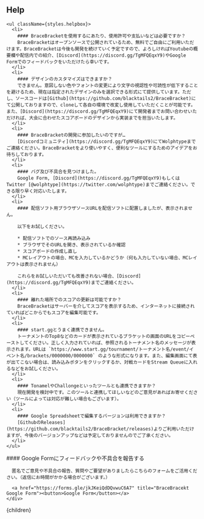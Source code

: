 
## Help

<div className='columns is-variable is-6 is-multiline'>
  <div className='column is-8-widescreen is-8-desktop is-12-tablet'>

    <ul className={styles.helpbox}>
      <li>
        #### BraceBracketを使用するにあたり、使用許可や支払いなどは必要ですか？
        BraceBracketはオープンソースで公開されているため、無料でご自由にご利用いただけます。BraceBracketは今後も開発を続けていく予定ですので、よろしければYoutubeの概要欄や配信内での紹介、[Discord](https://discord.gg/TgMFQEqxY9)やGoogle Formでのフィードバックをいただけたら幸いです。
      </li>
      <li>
        #### デザインのカスタマイズはできますか？
        できません。意図しない色やフォントの変更により文字の視認性や可読性が低下することを避けるため、現在は指定されたデザインのみを選択できる形式にて提供しています。ただし、ソースコードは[Github](https://github.com/blacktails2/BraceBracket)にて公開しておりますので、cloneして各自の環境で改変し使用していただくことが可能です。また、[Discord](https://discord.gg/TgMFQEqxY9)にて開発者までお問い合わせいただければ、大会に合わせたスコアボードのデザインから実装までを担当いたします。
      </li>
      <li>
        #### BraceBracketの開発に参加したいのですが…
        [Discordコミュニティ](https://discord.gg/TgMFQEqxY9)にてWolphtypeまでご連絡ください。BraceBracketをより使いやすく、便利なツールにするためのアイデアをお待ちしております。
      </li>
      <li>
        #### バグ及び不具合を見つけました。
        Google Form, [Discord](https://discord.gg/TgMFQEqxY9)もしくはTwitter [@wolphtype](https://twitter.com/wolphtype)までご連絡ください。できる限り早く対応いたします。
      </li>
      <li>
        #### 配信ソフト用ブラウザソースURLを配信ソフトに配置しましたが、表示されません。

        以下をお試しください。

        * 配信ソフトでのソース再読み込み
        * ブラウザでそのURLを開き、表示されているか確認
        * スコアボードの作成し直し
        * MCレイアウトの場合、MCを入力しているかどうか（何も入力していない場合、MCレイアウトは表示されません）
        
        これらをお試しいただいても改善されない場合、[Discord](https://discord.gg/TgMFQEqxY9)までご連絡ください。
      </li>
      <li>
        #### 離れた場所でのスコアの更新は可能ですか？
        BraceBracketはサーバーを介してスコアを表示するため、インターネットに接続されていればどこからでもスコアを編集可能です。
      </li>
      <li>
        #### start.ggとうまく連携できません。
        トーナメントのTop8などのカードが表示されているブラケットの画面のURLをコピーペーストしてください。正しく入力されていれば、参照されるトーナメント名のメッセージが表示されます。URLは `https://www.start.gg/tournament/トーナメント名/event/イベント名/brackets/0000000/0000000` のような形式になります。また、編集画面にて表が出てこない場合は、読み込みボタンをクリックするか、対戦カードをStream Queueに入れるなどをお試しください。
      </li>
      <li>
        #### TonamelやChallongeといったツールとも連携できますか？
        現在開発を検討中です。このツールと連携してほしいなどのご意見があればお寄せください（ツールによっては対応が難しい場合もございます）。
      </li>
      <li>
        #### Google Spreadsheetで編集するバージョンは利用できますか？
        [GithubのReleases](https://github.com/blacktails2/BraceBracket/releases)よりご利用いただけますが、今後のバージョンアップなどは予定しておりませんのでご了承ください。
      </li>
    </ul>

  </div>
  <div className="column is-12-mobile is-8-tablet is-4-desktop">
    <div className={styles.formbox}>
      #### Google Formにフィードバックや不具合を報告する

      匿名でご意見や不具合の報告、質問やご要望がありましたらこちらのフォームをご活用ください。（返信にお時間がかかる場合がございます。）
      
      <a href="https://forms.gle/jkJKeiQdDQvwuC6A7" title="BraceBracekt Google Form"><button>Google Form</button></a>
    </div>
  </div>
</div>



  <Head>
    <title>BraceBracket | Help</title>
  </Head>
  <DefaultLayout>
    <div className="markdown">
      {children}
    </div>
  </DefaultLayout>
</>
